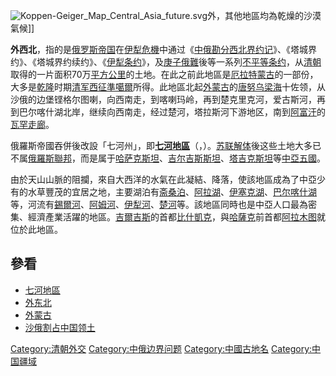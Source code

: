 {{unreferenced|time=2012-9-1}} 
[[File:Koppen-Geiger_Map_Central_Asia_future.svg|thumb]]外，其他地區均為乾燥的沙漠氣候]]

'''外西北'''，指的是[[俄罗斯帝国|俄罗斯帝国]]在[[伊犁危機|伊犁危機]]中通过《[[中俄勘分西北界约记|中俄勘分西北界约记]]》、《塔城界约》、《塔城界约续约》、《[[伊犁条约|伊犁条约]]》，及[[庚子俄难|庚子俄難]]後等一系列[[不平等条约|不平等条约]]，从[[清朝|清朝]]取得的一片面积70万[[平方公里|平方公里]]的土地。在此之前此地區是[[厄拉特|厄拉特]][[蒙古|蒙古]]的一部份，大多是[[乾隆|乾隆]]时期[[清军|清军]][[西征|西征]][[準噶爾|準噶爾]]所得。此地區北起[[外蒙古|外蒙古]]的[[唐努乌梁海|唐努乌梁海]]十佐领，从沙俄的边堡铿格尔图喇，向西南走，到喀喇玛岭，再到楚克里克河，爱古斯河，再到巴尔喀什湖北岸，继续向西南走，经过楚河，塔拉斯河下游地区，南到[[阿富汗|阿富汗]]的[[瓦罕走廊|瓦罕走廊]]。

俄羅斯帝國吞併後改設「七河州」，即'''[[七河地區|七河地區]]'''（{{lang-kk|'''Жетісу'''|Zhetysu}}，{{lang-ru|'''Семиречье'''|Semiryechye}}）。[[苏联解体|苏联解体]]後这些土地大多已不属[[俄羅斯聯邦|俄羅斯聯邦]]，而是属于[[哈萨克斯坦|哈萨克斯坦]]、[[吉尔吉斯斯坦|吉尔吉斯斯坦]]、[[塔吉克斯坦|塔吉克斯坦]]等[[中亞五國|中亞五國]]。

由於天山山脈的阻攔，來自大西洋的水氣在此凝結、降落，使該地區成為了中亞少有的水草豐茂的宜居之地，主要湖泊有[[斋桑泊|斋桑泊]]、[[阿拉湖|阿拉湖]]、[[伊塞克湖|伊塞克湖]]、[[巴尔喀什湖|巴尔喀什湖]]等，河流有[[錫爾河|錫爾河]]、[[阿姆河|阿姆河]]、[[伊犁河|伊犁河]]、[[楚河_(中亞)|楚河]]等。該地區同時也是中亞人口最為密集、經濟產業活躍的地區。[[吉爾吉斯|吉爾吉斯]]的首都[[比什凱克|比什凱克]]，與[[哈薩克|哈薩克]]前首都[[阿拉木图|阿拉木图]]就位於此地區。

==參看==
*[[七河地區|七河地區]]
*[[外东北|外东北]]
*[[外蒙古|外蒙古]]
*[[沙俄割占中国领土|沙俄割占中国领土]]
{{China-hist-stub}}

[[Category:清朝外交|Category:清朝外交]]
[[Category:中俄边界问题|Category:中俄边界问题]]
[[Category:中國古地名|Category:中國古地名]]
[[Category:中国疆域|Category:中国疆域]]